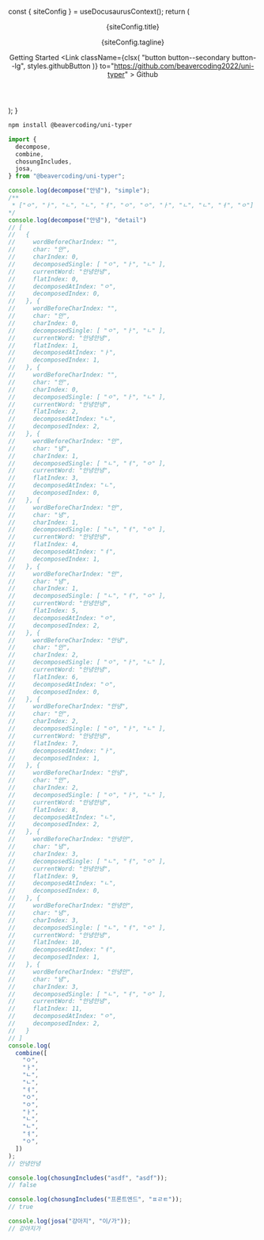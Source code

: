 
  const { siteConfig } = useDocusaurusContext();
  return (
    <header className={clsx(styles.heroBanner)}>
      <div className="container">
        <Heading as="h1" className="hero__title">
          {siteConfig.title}
        </Heading>
        <p className="hero__subtitle">{siteConfig.tagline}</p>
        <div className={styles.buttons}>
          <Link
            className="button button--secondary button--lg"
            to="/docs/intro"
          >
            Getting Started
          </Link>
          <Link
            className={clsx(
              "button button--secondary button--lg",
              styles.githubButton
            )}
            to="https://github.com/beavercoding2022/uni-typer"
          >
            <GithubLogo className={styles.githubLogo} />
            Github
          </Link>
        </div>
      </div>
    </header>
  );
}



<HomepageHeader />


```bash npm2yarn
npm install @beavercoding/uni-typer
```

```javascript
import {
  decompose,
  combine,
  chosungIncludes,
  josa,
} from "@beavercoding/uni-typer";

console.log(decompose("안녕"), "simple");
/**
 * ["ㅇ", "ㅏ", "ㄴ", "ㄴ", "ㅕ", "ㅇ", "ㅇ", "ㅏ", "ㄴ", "ㄴ", "ㅕ", "ㅇ"]
*/
console.log(decompose("안녕"), "detail")
// [
//   {
//     wordBeforeCharIndex: "",
//     char: "안",
//     charIndex: 0,
//     decomposedSingle: [ "ㅇ", "ㅏ", "ㄴ" ],
//     currentWord: "안녕안녕",
//     flatIndex: 0,
//     decomposedAtIndex: "ㅇ",
//     decomposedIndex: 0,
//   }, {
//     wordBeforeCharIndex: "",
//     char: "안",
//     charIndex: 0,
//     decomposedSingle: [ "ㅇ", "ㅏ", "ㄴ" ],
//     currentWord: "안녕안녕",
//     flatIndex: 1,
//     decomposedAtIndex: "ㅏ",
//     decomposedIndex: 1,
//   }, {
//     wordBeforeCharIndex: "",
//     char: "안",
//     charIndex: 0,
//     decomposedSingle: [ "ㅇ", "ㅏ", "ㄴ" ],
//     currentWord: "안녕안녕",
//     flatIndex: 2,
//     decomposedAtIndex: "ㄴ",
//     decomposedIndex: 2,
//   }, {
//     wordBeforeCharIndex: "안",
//     char: "녕",
//     charIndex: 1,
//     decomposedSingle: [ "ㄴ", "ㅕ", "ㅇ" ],
//     currentWord: "안녕안녕",
//     flatIndex: 3,
//     decomposedAtIndex: "ㄴ",
//     decomposedIndex: 0,
//   }, {
//     wordBeforeCharIndex: "안",
//     char: "녕",
//     charIndex: 1,
//     decomposedSingle: [ "ㄴ", "ㅕ", "ㅇ" ],
//     currentWord: "안녕안녕",
//     flatIndex: 4,
//     decomposedAtIndex: "ㅕ",
//     decomposedIndex: 1,
//   }, {
//     wordBeforeCharIndex: "안",
//     char: "녕",
//     charIndex: 1,
//     decomposedSingle: [ "ㄴ", "ㅕ", "ㅇ" ],
//     currentWord: "안녕안녕",
//     flatIndex: 5,
//     decomposedAtIndex: "ㅇ",
//     decomposedIndex: 2,
//   }, {
//     wordBeforeCharIndex: "안녕",
//     char: "안",
//     charIndex: 2,
//     decomposedSingle: [ "ㅇ", "ㅏ", "ㄴ" ],
//     currentWord: "안녕안녕",
//     flatIndex: 6,
//     decomposedAtIndex: "ㅇ",
//     decomposedIndex: 0,
//   }, {
//     wordBeforeCharIndex: "안녕",
//     char: "안",
//     charIndex: 2,
//     decomposedSingle: [ "ㅇ", "ㅏ", "ㄴ" ],
//     currentWord: "안녕안녕",
//     flatIndex: 7,
//     decomposedAtIndex: "ㅏ",
//     decomposedIndex: 1,
//   }, {
//     wordBeforeCharIndex: "안녕",
//     char: "안",
//     charIndex: 2,
//     decomposedSingle: [ "ㅇ", "ㅏ", "ㄴ" ],
//     currentWord: "안녕안녕",
//     flatIndex: 8,
//     decomposedAtIndex: "ㄴ",
//     decomposedIndex: 2,
//   }, {
//     wordBeforeCharIndex: "안녕안",
//     char: "녕",
//     charIndex: 3,
//     decomposedSingle: [ "ㄴ", "ㅕ", "ㅇ" ],
//     currentWord: "안녕안녕",
//     flatIndex: 9,
//     decomposedAtIndex: "ㄴ",
//     decomposedIndex: 0,
//   }, {
//     wordBeforeCharIndex: "안녕안",
//     char: "녕",
//     charIndex: 3,
//     decomposedSingle: [ "ㄴ", "ㅕ", "ㅇ" ],
//     currentWord: "안녕안녕",
//     flatIndex: 10,
//     decomposedAtIndex: "ㅕ",
//     decomposedIndex: 1,
//   }, {
//     wordBeforeCharIndex: "안녕안",
//     char: "녕",
//     charIndex: 3,
//     decomposedSingle: [ "ㄴ", "ㅕ", "ㅇ" ],
//     currentWord: "안녕안녕",
//     flatIndex: 11,
//     decomposedAtIndex: "ㅇ",
//     decomposedIndex: 2,
//   }
// ]
console.log(
  combine([
    "ㅇ",
    "ㅏ",
    "ㄴ",
    "ㄴ",
    "ㅕ",
    "ㅇ",
    "ㅇ",
    "ㅏ",
    "ㄴ",
    "ㄴ",
    "ㅕ",
    "ㅇ",
  ])
);
// 안녕안녕

console.log(chosungIncludes("asdf", "asdf"));
// false 

console.log(chosungIncludes("프론트엔드", "ㅍㄹㅌ"));
// true

console.log(josa("강아지", "이/가"));
// 강아지가

```